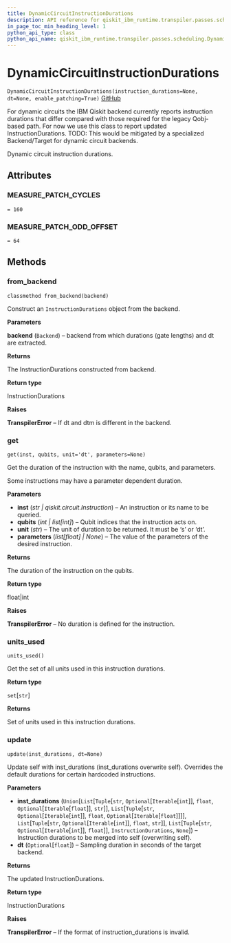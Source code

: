 ```yaml
---
title: DynamicCircuitInstructionDurations
description: API reference for qiskit_ibm_runtime.transpiler.passes.scheduling.DynamicCircuitInstructionDurations
in_page_toc_min_heading_level: 1
python_api_type: class
python_api_name: qiskit_ibm_runtime.transpiler.passes.scheduling.DynamicCircuitInstructionDurations
---
```


# DynamicCircuitInstructionDurations

<span id="qiskit_ibm_runtime.transpiler.passes.scheduling.DynamicCircuitInstructionDurations" />

`DynamicCircuitInstructionDurations(instruction_durations=None, dt=None, enable_patching=True)` [GitHub](https://github.com/qiskit/qiskit-ibm-runtime/tree/stable/0.18/qiskit_ibm_runtime/transpiler/passes/scheduling/utils.py "view source code")

For dynamic circuits the IBM Qiskit backend currently reports instruction durations that differ compared with those required for the legacy Qobj-based path. For now we use this class to report updated InstructionDurations. TODO: This would be mitigated by a specialized Backend/Target for dynamic circuit backends.

Dynamic circuit instruction durations.

## Attributes

<span id="qiskit_ibm_runtime.transpiler.passes.scheduling.DynamicCircuitInstructionDurations.MEASURE_PATCH_CYCLES" />

### MEASURE\_PATCH\_CYCLES

`= 160`

<span id="qiskit_ibm_runtime.transpiler.passes.scheduling.DynamicCircuitInstructionDurations.MEASURE_PATCH_ODD_OFFSET" />

### MEASURE\_PATCH\_ODD\_OFFSET

`= 64`

## Methods

### from\_backend

<span id="qiskit_ibm_runtime.transpiler.passes.scheduling.DynamicCircuitInstructionDurations.from_backend" />

`classmethod from_backend(backend)`

Construct an `InstructionDurations` object from the backend.

**Parameters**

**backend** (`Backend`) – backend from which durations (gate lengths) and dt are extracted.

**Returns**

The InstructionDurations constructed from backend.

**Return type**

InstructionDurations

**Raises**

**TranspilerError** – If dt and dtm is different in the backend.

### get

<span id="qiskit_ibm_runtime.transpiler.passes.scheduling.DynamicCircuitInstructionDurations.get" />

`get(inst, qubits, unit='dt', parameters=None)`

Get the duration of the instruction with the name, qubits, and parameters.

Some instructions may have a parameter dependent duration.

**Parameters**

*   **inst** (*str | qiskit.circuit.Instruction*) – An instruction or its name to be queried.
*   **qubits** (*int | list\[int]*) – Qubit indices that the instruction acts on.
*   **unit** (*str*) – The unit of duration to be returned. It must be ‘s’ or ‘dt’.
*   **parameters** (*list\[float] | None*) – The value of the parameters of the desired instruction.

**Returns**

The duration of the instruction on the qubits.

**Return type**

float|int

**Raises**

**TranspilerError** – No duration is defined for the instruction.

### units\_used

<span id="qiskit_ibm_runtime.transpiler.passes.scheduling.DynamicCircuitInstructionDurations.units_used" />

`units_used()`

Get the set of all units used in this instruction durations.

**Return type**

`set`\[`str`]

**Returns**

Set of units used in this instruction durations.

### update

<span id="qiskit_ibm_runtime.transpiler.passes.scheduling.DynamicCircuitInstructionDurations.update" />

`update(inst_durations, dt=None)`

Update self with inst\_durations (inst\_durations overwrite self). Overrides the default durations for certain hardcoded instructions.

**Parameters**

*   **inst\_durations** (`Union`\[`List`\[`Tuple`\[`str`, `Optional`\[`Iterable`\[`int`]], `float`, `Optional`\[`Iterable`\[`float`]], `str`]], `List`\[`Tuple`\[`str`, `Optional`\[`Iterable`\[`int`]], `float`, `Optional`\[`Iterable`\[`float`]]]], `List`\[`Tuple`\[`str`, `Optional`\[`Iterable`\[`int`]], `float`, `str`]], `List`\[`Tuple`\[`str`, `Optional`\[`Iterable`\[`int`]], `float`]], `InstructionDurations`, `None`]) – Instruction durations to be merged into self (overwriting self).
*   **dt** (`Optional`\[`float`]) – Sampling duration in seconds of the target backend.

**Returns**

The updated InstructionDurations.

**Return type**

InstructionDurations

**Raises**

**TranspilerError** – If the format of instruction\_durations is invalid.

